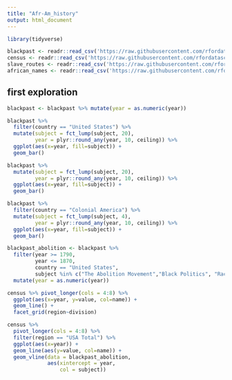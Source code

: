```yaml
---
title: "Afr-Am_history"
output: html_document
---
```


```r

library(tidyverse)

blackpast <- readr::read_csv('https://raw.githubusercontent.com/rfordatascience/tidytuesday/master/data/2020/2020-06-16/blackpast.csv')
census <- readr::read_csv('https://raw.githubusercontent.com/rfordatascience/tidytuesday/master/data/2020/2020-06-16/census.csv')
slave_routes <- readr::read_csv('https://raw.githubusercontent.com/rfordatascience/tidytuesday/master/data/2020/2020-06-16/slave_routes.csv')
african_names <- readr::read_csv('https://raw.githubusercontent.com/rfordatascience/tidytuesday/master/data/2020/2020-06-16/african_names.csv')


```

## first exploration

```r

blackpast <- blackpast %>% mutate(year = as.numeric(year))

blackpast %>% 
  filter(country == "United States") %>%
  mutate(subject = fct_lump(subject, 20), 
         year = plyr::round_any(year, 10, ceiling)) %>%
  ggplot(aes(x=year, fill=subject)) + 
  geom_bar()

blackpast %>% 
  mutate(subject = fct_lump(subject, 20), 
         year = plyr::round_any(year, 10, ceiling)) %>%
  ggplot(aes(x=year, fill=subject)) + 
  geom_bar()

blackpast %>% 
  filter(country == "Colonial America") %>%
  mutate(subject = fct_lump(subject, 4), 
         year = plyr::round_any(year, 10, ceiling)) %>%
  ggplot(aes(x=year, fill=subject)) + 
  geom_bar()

blackpast_abolition <- blackpast %>% 
  filter(year >= 1790, 
         year <= 1870, 
         country == "United States", 
         subject %in% c("The Abolition Movement","Black Politics", "Racial Violence" )) %>%
  mutate(year = as.numeric(year))

census %>% pivot_longer(cols = 4:8) %>%
  ggplot(aes(x=year, y=value, col=name)) +
  geom_line() + 
  facet_grid(region~division)

census %>% 
  pivot_longer(cols = 4:8) %>% 
  filter(region == "USA Total") %>%
  ggplot(aes(x=year)) +
  geom_line(aes(y=value, col=name)) +
  geom_vline(data = blackpast_abolition, 
             aes(xintercept = year, 
                 col = subject))

```









